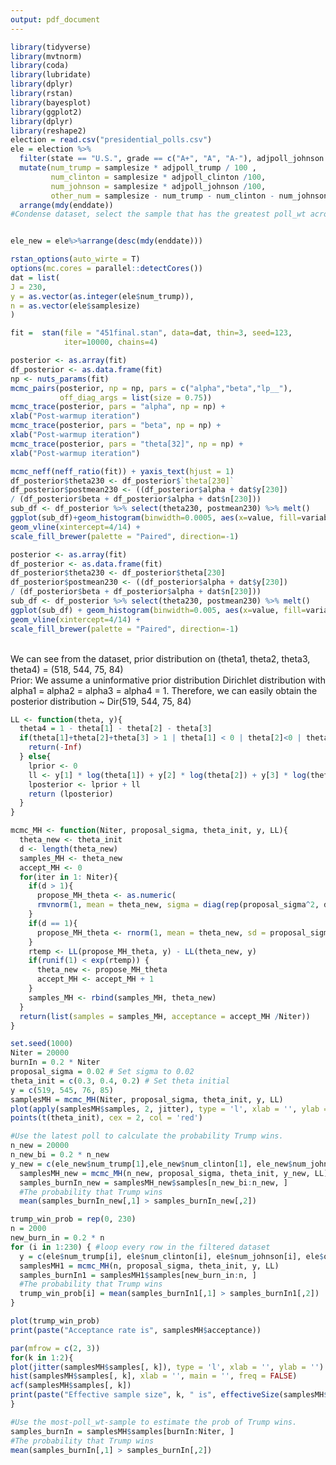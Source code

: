 ```yaml
---
output: pdf_document
---
```



```r
library(tidyverse)
library(mvtnorm)
library(coda)
library(lubridate)
library(dplyr)
library(rstan)
library(bayesplot)
library(ggplot2)
library(dplyr)
library(reshape2)
election = read.csv("presidential_polls.csv")
ele = election %>% 
  filter(state == "U.S.", grade == c("A+", "A", "A-"), adjpoll_johnson != "NA") %>%
  mutate(num_trump = samplesize * adjpoll_trump / 100 , 
         num_clinton = samplesize * adjpoll_clinton /100, 
         num_johnson = samplesize * adjpoll_johnson /100, 
         other_num = samplesize - num_trump - num_clinton - num_johnson) %>% 
  arrange(mdy(enddate))
#Condense dataset, select the sample that has the greatest poll_wt across U.S.


ele_new = ele%>%arrange(desc(mdy(enddate)))
```
```r
rstan_options(auto_wirte = T)
options(mc.cores = parallel::detectCores())
dat = list(
J = 230,
y = as.vector(as.integer(ele$num_trump)),
n = as.vector(ele$samplesize)
)
```
```r
fit =  stan(file = "451final.stan", data=dat, thin=3, seed=123, 
            iter=10000, chains=4)
```

```r
posterior <- as.array(fit)
df_posterior <- as.data.frame(fit)
np <- nuts_params(fit)
mcmc_pairs(posterior, np = np, pars = c("alpha","beta","lp__"),
           off_diag_args = list(size = 0.75))
mcmc_trace(posterior, pars = "alpha", np = np) +
xlab("Post-warmup iteration")
mcmc_trace(posterior, pars = "beta", np = np) +
xlab("Post-warmup iteration")
mcmc_trace(posterior, pars = "theta[32]", np = np) +
xlab("Post-warmup iteration")
```


```r
mcmc_neff(neff_ratio(fit)) + yaxis_text(hjust = 1)
df_posterior$theta230 <- df_posterior$`theta[230]`
df_posterior$postmean230 <- ((df_posterior$alpha + dat$y[230])
/ (df_posterior$beta + df_posterior$alpha + dat$n[230]))
sub_df <- df_posterior %>% select(theta230, postmean230) %>% melt()
ggplot(sub_df)+geom_histogram(binwidth=0.0005, aes(x=value, fill=variable)) +
geom_vline(xintercept=4/14) +
scale_fill_brewer(palette = "Paired", direction=-1)

```

```r

posterior <- as.array(fit)
df_posterior <- as.data.frame(fit)
df_posterior$theta230 <- df_posterior$theta[230]
df_posterior$postmean230 <- ((df_posterior$alpha + dat$y[230])
/ (df_posterior$beta + df_posterior$alpha + dat$n[230]))
sub_df <- df_posterior %>% select(theta230, postmean230) %>% melt()
ggplot(sub_df) + geom_histogram(binwidth=0.005, aes(x=value, fill=variable)) +
geom_vline(xintercept=4/14) +
scale_fill_brewer(palette = "Paired", direction=-1)
```


\
We can see from the dataset, prior distribution on (theta1, theta2, theta3, theta4) = (518, 544, 75, 84)
\
Prior: We assume a uninformative prior distribution Dirichlet distribution with alpha1 = alpha2 = alpha3 = alpha4 = 1. Therefore, we can easily obtain the posterior distribution ~ Dir(519, 544, 75, 84)

```r
LL <- function(theta, y){
  theta4 = 1 - theta[1] - theta[2] - theta[3]
  if(theta[1]+theta[2]+theta[3] > 1 | theta[1] < 0 | theta[2]<0 | theta[3]<0){
    return(-Inf)
  } else{
    lprior <- 0
    ll <- y[1] * log(theta[1]) + y[2] * log(theta[2]) + y[3] * log(theta[3]) + y[4] * log(theta4)
    lposterior <- lprior + ll
    return (lposterior)
  }
}


```
```r
mcmc_MH <- function(Niter, proposal_sigma, theta_init, y, LL){
  theta_new <- theta_init
  d <- length(theta_new)
  samples_MH <- theta_new
  accept_MH <- 0
  for(iter in 1: Niter){
    if(d > 1){
      propose_MH_theta <- as.numeric(
      rmvnorm(1, mean = theta_new, sigma = diag(rep(proposal_sigma^2, d))))
    }
    if(d == 1){
      propose_MH_theta <- rnorm(1, mean = theta_new, sd = proposal_sigma)
    }
    rtemp <- LL(propose_MH_theta, y) - LL(theta_new, y)
    if(runif(1) < exp(rtemp)) {
      theta_new <- propose_MH_theta
      accept_MH <- accept_MH + 1
    }
    samples_MH <- rbind(samples_MH, theta_new)
  }
  return(list(samples = samples_MH, acceptance = accept_MH /Niter))
}
```
```r
set.seed(1000)
Niter = 20000
burnIn = 0.2 * Niter
proposal_sigma = 0.02 # Set sigma to 0.02
theta_init = c(0.3, 0.4, 0.2) # Set theta initial
y = c(519, 545, 76, 85)
samplesMH = mcmc_MH(Niter, proposal_sigma, theta_init, y, LL)
plot(apply(samplesMH$samples, 2, jitter), type = 'l', xlab = '', ylab = '')
points(t(theta_init), cex = 2, col = 'red')

```
```r
#Use the latest poll to calculate the probability Trump wins.
n_new = 20000
n_new_bi = 0.2 * n_new
y_new = c(ele_new$num_trump[1],ele_new$num_clinton[1], ele_new$num_johnson[1], ele_new$other_num[1])
  samplesMH_new = mcmc_MH(n_new, proposal_sigma, theta_init, y_new, LL)
  samples_burnIn_new = samplesMH_new$samples[n_new_bi:n_new, ]
  #The probability that Trump wins
  mean(samples_burnIn_new[,1] > samples_burnIn_new[,2])
```


```r
trump_win_prob = rep(0, 230)
n = 2000
new_burn_in = 0.2 * n
for (i in 1:230) { #loop every row in the filtered dataset
  y = c(ele$num_trump[i], ele$num_clinton[i], ele$num_johnson[i], ele$other_num[i])
  samplesMH1 = mcmc_MH(n, proposal_sigma, theta_init, y, LL)
  samples_burnIn1 = samplesMH1$samples[new_burn_in:n, ]
  #The probability that Trump wins
  trump_win_prob[i] = mean(samples_burnIn1[,1] > samples_burnIn1[,2])
}
```
```r
plot(trump_win_prob)
print(paste("Acceptance rate is", samplesMH$acceptance))
```
```r
par(mfrow = c(2, 3))
for(k in 1:2){
plot(jitter(samplesMH$samples[, k]), type = 'l', xlab = '', ylab = '')
hist(samplesMH$samples[, k], xlab = '', main = '', freq = FALSE)
acf(samplesMH$samples[, k])
print(paste("Effective sample size", k, " is", effectiveSize(samplesMH$samples[, k])))
}
```
```r
#Use the most-poll_wt-sample to estimate the prob of Trump wins.
samples_burnIn = samplesMH$samples[burnIn:Niter, ]
#The probability that Trump wins
mean(samples_burnIn[,1] > samples_burnIn[,2]) 
```

